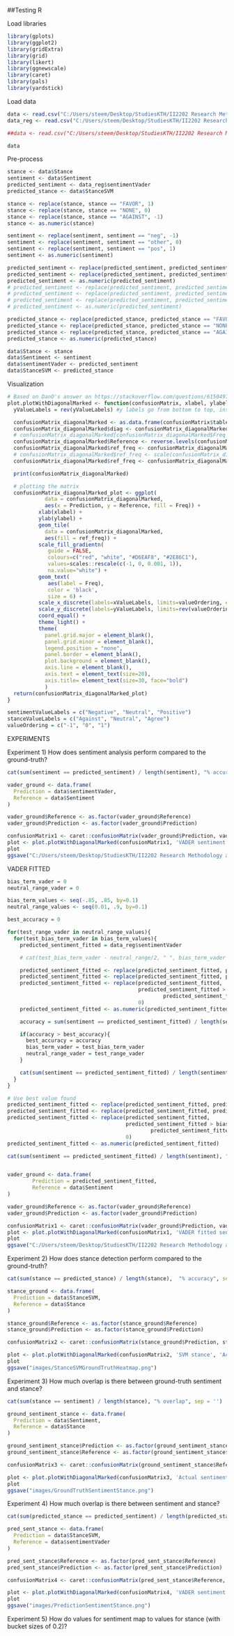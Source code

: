 ##Testing R

Load libraries
```r
library(gplots)
library(ggplot2)
library(gridExtra)
library(grid)
library(likert)
library(ggnewscale)
library(caret)
library(pals)
library(yardstick)
```

Load data
```r
data <- read.csv("C:/Users/steem/Desktop/StudiesKTH/II2202 Research Methodology and Scientific Writing/SentimentAndStance/Data Analysis/dataset/output_test_classification.csv")
data_reg <- read.csv("C:/Users/steem/Desktop/StudiesKTH/II2202 Research Methodology and Scientific Writing/SentimentAndStance/Data Analysis/dataset/output_test_regression.csv")

##data <- read.csv("C:/Users/steem/Desktop/StudiesKTH/II2202 Research Methodology and Scientific Writing/SentimentAndStance/Data Analysis/dataset/output.csv")

data
```

Pre-process
```r
stance <- data$Stance
sentiment <- data$Sentiment
predicted_sentiment <- data_reg$sentimentVader
predicted_stance <- data$StanceSVM

stance <- replace(stance, stance == "FAVOR", 1)
stance <- replace(stance, stance == "NONE", 0)
stance <- replace(stance, stance == "AGAINST", -1)
stance <- as.numeric(stance)

sentiment <- replace(sentiment, sentiment == "neg", -1)
sentiment <- replace(sentiment, sentiment == "other", 0)
sentiment <- replace(sentiment, sentiment == "pos", 1)
sentiment <- as.numeric(sentiment)

predicted_sentiment <- replace(predicted_sentiment, predicted_sentiment < 0, -1)
predicted_sentiment <- replace(predicted_sentiment, predicted_sentiment > 0, 1)
predicted_sentiment <- as.numeric(predicted_sentiment)
# predicted_sentiment <- replace(predicted_sentiment, predicted_sentiment == "neg", -1)
# predicted_sentiment <- replace(predicted_sentiment, predicted_sentiment == "other", 0)
# predicted_sentiment <- replace(predicted_sentiment, predicted_sentiment == "pos", 1)
# predicted_sentiment <- as.numeric(predicted_sentiment)

predicted_stance <- replace(predicted_stance, predicted_stance == "FAVOR", 1)
predicted_stance <- replace(predicted_stance, predicted_stance == "NONE", 0)
predicted_stance <- replace(predicted_stance, predicted_stance == "AGAINST", -1)
predicted_stance <- as.numeric(predicted_stance)

data$Stance <- stance
data$Sentiment <- sentiment
data$sentimentVader <- predicted_sentiment
data$StanceSVM <- predicted_stance
```

Visualization
```r
# Based on DanO's answer on https://stackoverflow.com/questions/61504970/ggplot2-heatmap-2-different-color-schemes-confusion-matrix-matches-in-differe but with several fixes and improvements
plot.plotWithDiagonalMarked <- function(confusionMatrix, xlabel, ylabel, xValueLabels, yValueLabels, valueOrdering) {
  yValueLabels = rev(yValueLabels) #y labels go from bottom to top, instead of the expected top to bottom

  confusionMatrix_diagonalMarked <- as.data.frame(confusionMatrix$table)
  confusionMatrix_diagonalMarked$diag <- confusionMatrix_diagonalMarked$Prediction == confusionMatrix_diagonalMarked$Reference # Get the diagonal
  # confusionMatrix_diagonalMarked[confusionMatrix_diagonalMarked$Freq == 0, ] <- NA # If an tile is empty, mark it is NA so we can give it another color (comma is there to prevent a weird crash https://stackoverflow.com/questions/51027983/r-error-from-nas-to-0-duplicate-subscripts-for-column-in-data-frame)
  confusionMatrix_diagonalMarked$Reference <- reverse.levels(confusionMatrix_diagonalMarked$Reference) # diagonal starts at top left
  confusionMatrix_diagonalMarked$ref_freq <- confusionMatrix_diagonalMarked$Freq * ifelse(confusionMatrix_diagonalMarked$diag, 1, -1) # flip sign for non-diagonal values
  # confusionMatrix_diagonalMarked$ref_freq <- scale(confusionMatrix_diagonalMarked$ref_freq) # normalize values
  confusionMatrix_diagonalMarked$ref_freq <- confusionMatrix_diagonalMarked$ref_freq + max(confusionMatrix_diagonalMarked$Freq) + min(confusionMatrix_diagonalMarked$Freq)  # This for some reason fixes the colour range not being scaled properly, found by experimentation

  print(confusionMatrix_diagonalMarked)

  # plotting the matrix
  confusionMatrix_diagonalMarked_plot <- ggplot(
            data = confusionMatrix_diagonalMarked,
            aes(x = Prediction, y = Reference, fill = Freq)) +
          xlab(xlabel) +
          ylab(ylabel) +
          geom_tile(
            data = confusionMatrix_diagonalMarked,
            aes(fill = ref_freq)) +
          scale_fill_gradientn(
             guide = FALSE,
             colours=c("red", "white", "#D6EAF8", "#2E86C1"),
             values=scales::rescale(c(-1, 0, 0.001, 1)),
             na.value="white") +
          geom_text(
             aes(label = Freq),
             color = 'black',
             size = 6) +
          scale_x_discrete(labels=xValueLabels, limits=valueOrdering, expand=c(0,0), position = "top") +
          scale_y_discrete(labels=yValueLabels, limits=rev(valueOrdering), expand=c(0,0)) +
          coord_equal() +
          theme_light() +
          theme(
            panel.grid.major = element_blank(),
            panel.grid.minor = element_blank(),
            legend.position = "none",
            panel.border = element_blank(),
            plot.background = element_blank(),
            axis.line = element_blank(),
            axis.text = element_text(size=20),
            axis.title= element_text(size=30, face="bold")
            )
  return(confusionMatrix_diagonalMarked_plot)
}
```

```r
sentimentValueLabels = c("Negative", "Neutral", "Positive")
stanceValueLabels = c("Against", "Neutral", "Agree")
valueOrdering = c("-1", "0", "1")
```

EXPERIMENTS

Experiment 1) How does sentiment analysis perform compared to the ground-truth?
```r
cat(sum(sentiment == predicted_sentiment) / length(sentiment), "% accuracy", sep = '')

vader_ground <- data.frame(
  Prediction = data$sentimentVader,
  Reference = data$Sentiment
)

vader_ground$Reference <- as.factor(vader_ground$Reference)
vader_ground$Prediction <- as.factor(vader_ground$Prediction)

confusionMatrix1 <- caret::confusionMatrix(vader_ground$Prediction, vader_ground$Reference)
plot <- plot.plotWithDiagonalMarked(confusionMatrix1, 'VADER sentiment', 'Actual sentiment', sentimentValueLabels, sentimentValueLabels, valueOrdering)
plot
ggsave("C:/Users/steem/Desktop/StudiesKTH/II2202 Research Methodology and Scientific Writing/SentimentAndStance/Data Analysis/images/VaderGroundTruthHeatmap.png")
```

VADER FITTED
```r
bias_term_vader = 0
neutral_range_vader = 0

bias_term_values <- seq(-.85, .85, by=0.1)
neutral_range_values <- seq(0.01, .9, by=0.1)

best_accuracy = 0

for(test_range_vader in neutral_range_values){
  for(test_bias_term_vader in bias_term_values){
    predicted_sentiment_fitted = data_reg$sentimentVader

    # cat(test_bias_term_vader - neutral_range/2, " ", bias_term_vader + neutral_range/2,"\n")

    predicted_sentiment_fitted <- replace(predicted_sentiment_fitted, predicted_sentiment_fitted < test_bias_term_vader - test_range_vader/2, -1)
    predicted_sentiment_fitted <- replace(predicted_sentiment_fitted, predicted_sentiment_fitted > test_bias_term_vader + test_range_vader/2, 1)
    predicted_sentiment_fitted <- replace(predicted_sentiment_fitted,
                                          predicted_sentiment_fitted > test_bias_term_vader - test_range_vader/2 &
                                                  predicted_sentiment_fitted < test_bias_term_vader + test_range_vader/2,
                                          0)
    predicted_sentiment_fitted <- as.numeric(predicted_sentiment_fitted)

    accuracy = sum(sentiment == predicted_sentiment_fitted) / length(sentiment)

    if(accuracy > best_accuracy){
      best_accuracy = accuracy
      bias_term_vader = test_bias_term_vader
      neutral_range_vader = test_range_vader
    }

    cat(sum(sentiment == predicted_sentiment_fitted) / length(sentiment), "% accuracy \n", sep = '')
  }
}

# Use best value found
predicted_sentiment_fitted <- replace(predicted_sentiment_fitted, predicted_sentiment_fitted < bias_term_vader - neutral_range_vader/2, -1)
predicted_sentiment_fitted <- replace(predicted_sentiment_fitted, predicted_sentiment_fitted > bias_term_vader + neutral_range_vader/2, 1)
predicted_sentiment_fitted <- replace(predicted_sentiment_fitted,
                                      predicted_sentiment_fitted > bias_term_vader - neutral_range_vader/2 &
                                              predicted_sentiment_fitted < bias_term_vader + neutral_range_vader/2,
                                      0)
predicted_sentiment_fitted <- as.numeric(predicted_sentiment_fitted)

cat(sum(sentiment == predicted_sentiment_fitted) / length(sentiment), "% accuracy, bias ", bias_term_vader, " neutral range: ", neutral_range_vader, "\n", sep = '')


vader_ground <- data.frame(
        Prediction = predicted_sentiment_fitted,
        Reference = data$Sentiment
)

vader_ground$Reference <- as.factor(vader_ground$Reference)
vader_ground$Prediction <- as.factor(vader_ground$Prediction)

confusionMatrix1 <- caret::confusionMatrix(vader_ground$Prediction, vader_ground$Reference)
plot <- plot.plotWithDiagonalMarked(confusionMatrix1, 'VADER fitted sentiment', 'Actual sentiment', sentimentValueLabels, sentimentValueLabels, valueOrdering)
plot
ggsave("C:/Users/steem/Desktop/StudiesKTH/II2202 Research Methodology and Scientific Writing/SentimentAndStance/Data Analysis/images/VaderFittedGroundTruthHeatmap.png")
```

Experiment 2) How does stance detection perform compared to the ground-truth?
```r
cat(sum(stance == predicted_stance) / length(stance),  "% accuracy", sep = '')

stance_ground <- data.frame(
  Prediction = data$StanceSVM,
  Reference = data$Stance
)

stance_ground$Reference <- as.factor(stance_ground$Reference)
stance_ground$Prediction <- as.factor(stance_ground$Prediction)

confusionMatrix2 <- caret::confusionMatrix(stance_ground$Prediction, stance_ground$Reference)

plot <- plot.plotWithDiagonalMarked(confusionMatrix2, 'SVM stance', 'Actual stance', stanceValueLabels, stanceValueLabels, valueOrdering)
plot
ggsave("images/StanceSVMGroundTruthHeatmap.png")
```

Experiment 3) How much overlap is there between ground-truth sentiment and stance?
```r
cat(sum(stance == sentiment) / length(stance), "% overlap", sep = '')

ground_sentiment_stance <- data.frame(
  Prediction = data$Sentiment,
  Reference = data$Stance
)

ground_sentiment_stance$Prediction <- as.factor(ground_sentiment_stance$Prediction)
ground_sentiment_stance$Reference <- as.factor(ground_sentiment_stance$Reference)

confusionMatrix3 <- caret::confusionMatrix(ground_sentiment_stance$Reference, ground_sentiment_stance$Prediction)

plot <- plot.plotWithDiagonalMarked(confusionMatrix3, 'Actual sentiment', 'Actual stance', sentimentValueLabels, stanceValueLabels, valueOrdering)
plot
ggsave("images/GroundTruthSentimentStance.png")
```

Experiment 4) How much overlap is there between sentiment and stance?

```r
cat(sum(predicted_stance == predicted_sentiment) / length(predicted_stance),  "% accuracy", sep = '')

pred_sent_stance <- data.frame(
  Prediction = data$StanceSVM,
  Reference = data$sentimentVader
)

pred_sent_stance$Reference <- as.factor(pred_sent_stance$Reference)
pred_sent_stance$Prediction <- as.factor(pred_sent_stance$Prediction)

confusionMatrix4 <- caret::confusionMatrix(pred_sent_stance$Reference, pred_sent_stance$Prediction)

plot <- plot.plotWithDiagonalMarked(confusionMatrix4, 'VADER sentiment', 'SVM Stance', sentimentValueLabels, stanceValueLabels, valueOrdering)
plot
ggsave("images/PredictionSentimentStance.png")
```

Experiment 5) How do values for sentiment map to values for stance (with bucket sizes of 0.2)?






